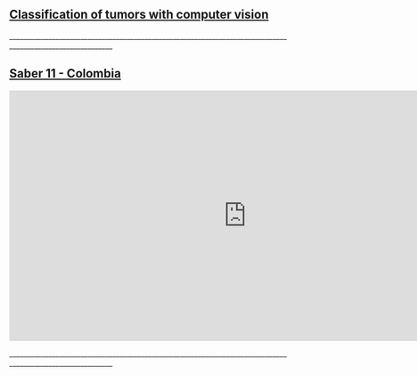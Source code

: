 <h2>[Classification of tumors with computer vision](https://huggingface.co/spaces/Sidereus/mastocitoma_udea)</h2>

<script
	type="module"
	src="https://gradio.s3-us-west-2.amazonaws.com/3.38.0/gradio.js"
></script>

<gradio-app src="https://sidereus-mastocitoma-udea.hf.space"></gradio-app>

<tyear>___________________________________________________________________________________________________________</tyear>

<h2>[Saber 11 - Colombia](https://huggingface.co/spaces/Sidereus/Pruebas-Saber11-Colombia)</h2>

<iframe
	src="https://sidereus-pruebas-saber11-colombia.hf.space"
	frameborder="0"
	width="850"
	height="450"
></iframe>


<tyear>___________________________________________________________________________________________________________</tyear>
